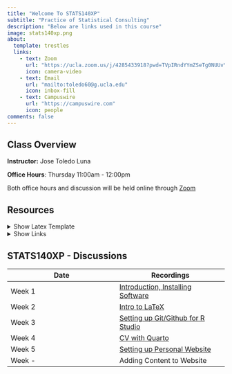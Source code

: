 ```yaml
---
title: "Welcome To STATS140XP"
subtitle: "Practice of Statistical Consulting"
description: "Below are links used in this course"
image: stats140xp.png
about:
  template: trestles
  links:
    - text: Zoom
      url: "https://ucla.zoom.us/j/4285433918?pwd=TVpIRndYYmZSeTg0NUUvYlhTWllUQT09"
      icon: camera-video
    - text: Email
      url: "mailto:toledo60@g.ucla.edu"
      icon: inbox-fill
    - text: Campuswire
      url: "https://campuswire.com"
      icon: people
comments: false
---
```


::: column-page
## Class Overview

**Instructor:** Jose Toledo Luna

**Office Hours**: Thursday 11:00am - 12:00pm <br/>

Both office hours and discussion will be held online through [Zoom](https://ucla.zoom.us/j/4285433918?pwd=TVpIRndYYmZSeTg0NUUvYlhTWllUQT09)


## Resources



<details>
<summary>Show Latex Template</summary>
<script src="https://gist.github.com/toledo60/982f98afbd1cabc4d694d6025886ddac.js"></script>
</details>


<details>
<summary> Show Links </summary>

[Simple Beamer Template](https://www.overleaf.com/latex/templates/simpleplus-beamertheme/wfmfjhdcrdfx)

[Quarto CV Template](https://github.com/mps9506/quarto-cv?tab=readme-ov-file)
</details>



## STATS140XP - Discussions

| **Date** | Recordings |
|----|----|
| Week 1 | [Introduction, Installing Software](https://ucla.zoom.us/rec/share/MixJYNJv8TUs9l0JvDOq6Ena-arEsF4AjIHqiEq8O6KfEoe4HLAg-KOYbVvAXe6x.EnR01kn_xm9mtamD) |
| Week 2 | [Intro to LaTeX](https://ucla.zoom.us/rec/share/PUlJVkRorxp3nzr7ycgmAJiHJwTMtwrroxKH-6IzdQTiTpuxLGIHseC9ar7hEoKV.DxBaxP9tsbAB8vgC) |
| Week 3 | [Setting up Git/Github for R Studio](https://ucla.zoom.us/rec/share/ajlYx1uDi_QlQWm8jPXYs7VOV6-0BjpcIV87PlMi7fcIATCwu_Os3gL9DzZyQmpL.VCoulOWZ15uJKSbD) |
| Week 4 | [CV with Quarto](https://ucla.zoom.us/rec/share/19PxebgS9pQ891cCOE-nA3fqcuMR72g4h4lXg79MgGhiCs1I3fvYCFngMa_lGMY.3TMW_2CmI815mleU) |
| Week 5 | [Setting up Personal Website](https://ucla.zoom.us/rec/share/zBNCofH9Z-KFvKTQEdmPYAT2MEx4amtd8Fdfs6frYSVpnKfmSfrMjCsKeXkXeXGo.3VKqPd3uwZ8u__nQ) |
| Week - | Adding Content to Website |
:::
